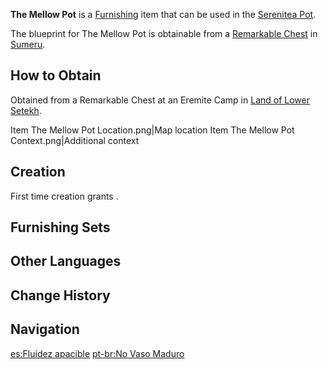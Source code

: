 {{Furnishing Infobox
|id             = 363330
|image          = Item The Mellow Pot.png
|category       = Ornaments
|subcategory    = Utensil
|quality        = 3
|adeptal_energy = 60
|load           = 169
|reduced_load   = 127
|description    = These elegant and intricately-crafted cups and tray have combined the arts of metal- and clay-working together. It is said that they can bring out the greatest in whatever drink you are having. These utensils appear in establishments selling food and beverages throughout [[Sumeru]], such as [[Puspa Café]].<br />If one were to make these cups the traditional way, one might have to spend gross amounts of time and material to do so, and the price would certainly take that into account. This in turn would turn the product into a pricey collector's item, thus depriving it of any practical use whatsoever. Fortunately, the upgrading of production equipment that the [[Kshahrewar]] Darshan has promoted has decreased the difficulty of manufacturing utensils of various kinds. At this point, they have already become quite common, such that these lovely yet functional items have even found a home in [[Aaru Village]], lacking in material wealth though it is.
|blueprint      = Remarkable Chest
|source1        = 
}}
'''The Mellow Pot''' is a [[Furnishing]] item that can be used in the [[Serenitea Pot]].

The blueprint for The Mellow Pot is obtainable from a [[Remarkable Chest]] in [[Sumeru]].

==How to Obtain==
Obtained from a Remarkable Chest at an Eremite Camp in [[Land of Lower Setekh]].
<gallery>
Item The Mellow Pot Location.png|Map location
Item The Mellow Pot Context.png|Additional context
</gallery>

==Creation==
First time creation grants {{Item|Trust|24|x=60}}.
{{Recipe
|type = Creation
|time = 14h
|White Iron Chunk = 4
|Iron Chunk = 4
|sort = White Iron Chunk;Iron Chunk
}}

==Furnishing Sets==
{{Craft Usage}}

==Other Languages==
{{Other Languages
|en      = The Mellow Pot
|zhs     = 「于醇厚的壶浆中」
|zhs_rm  = "Yú Chúnhòu de Hújiāng-zhōng"
|zht     = 「於醇厚的壺漿中」
|zht_rm  = "Yú Chúnhòu de Hújiāng-zhōng"
|zh_tl   = "Within the Rich Pot Liquid"
|ja      = 「醇厚なる歓迎の中で」
|ja_rm   = "Junkou Naru Kangei no Naka de"{{Assumed}}
|ja_tl   = 
|ko      = 「따뜻한 주전자 속에서」
|ko_rm   = "Ttatteutan Jujeonja Sogeseo"
|ko_tl   = "Within the Warm Kettle"
|es      = Fluidez apacible
|es_tl   = Gentle Flow
|fr      = Cruche veloutée
|fr_tl   = Velvety Pitcher
|ru      = Милый горшочек
|ru_tl   = Cute Small Pot
|th      = "ความกลมกล่อมในกาต้ม"
|th_rm   = 
|th_tl   = 
|vi      = "Trong Chiếc Ấm Êm Dịu"
|vi_tl   = Inside The Consonant Kettle
|de      = „Im sanften Fluss“
|de_tl   = "In Soft Flow"
|id      = Kendi Lembut
|id_tl   = Soft Pot
|pt      = No Vaso Maduro
|pt_tl   = 
|tr      = Dolgun Cezve
|tr_tl   = 
|it      = Ceramiche delicate
|it_tl   = 
}}

==Change History==
{{Change History|3.1}}

==Navigation==
{{Furnishing Navbox|interior}}

[[es:Fluidez apacible]]
[[pt-br:No Vaso Maduro]]